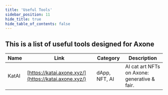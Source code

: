 ```yaml
---
title: 'Useful Tools'
sidebar_position: 11
hide_title: true
hide_table_of_contents: false
---
```



<PageTitle iconUrl="img/axone-icon.svg" title="Axone Useful Tools" />

## This is a list of useful tools designed for Axone

| Name | Link | Category | Description |
|------|------|----------|-------------|
| KatAI | [https://katai.axone.xyz/](https://katai.axone.xyz/) | dApp, NFT, AI | AI cat art NFTs on Axone: generative & fair. |
